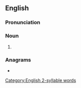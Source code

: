 {{also|abbés|Abbés}}
==English==

===Pronunciation===
{{rfp|lang=en}}
{{rfap|lang=en}}

===Noun===
{{head|en|noun plural form}}

# {{plural of|abbe|lang=en}}

===Anagrams===
* {{l|en|babes}}

[[Category:English 2-syllable words]]